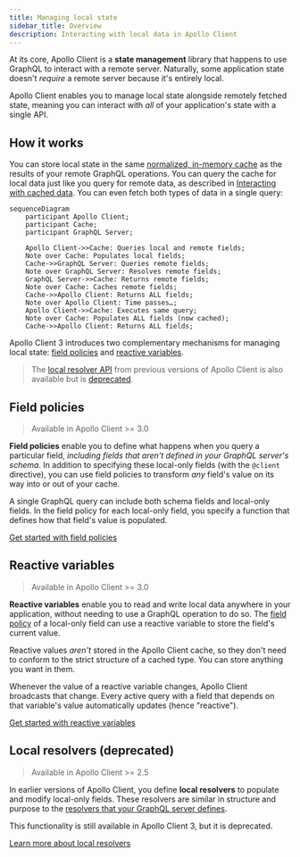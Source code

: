 ```yaml
---
title: Managing local state
sidebar_title: Overview
description: Interacting with local data in Apollo Client
---
```


At its core, Apollo Client is a **state management** library that happens to use GraphQL to interact with a remote server. Naturally, some application state doesn't _require_ a remote server because it's entirely local.

Apollo Client enables you to manage local state alongside remotely fetched state, meaning you can interact with _all_ of your application's state with a single API.

## How it works

You can store local state in the same [normalized, in-memory cache](../caching/cache-configuration/) as the results of your remote GraphQL operations. You can query the cache for local data just like you query for remote data, as described in [Interacting with cached data](../caching/cache-interaction/). You can even fetch both types of data in a single query:

```mermaid
sequenceDiagram
    participant Apollo Client;
    participant Cache;
    participant GraphQL Server;

    Apollo Client->>Cache: Queries local and remote fields;
    Note over Cache: Populates local fields;
    Cache->>GraphQL Server: Queries remote fields;
    Note over GraphQL Server: Resolves remote fields;
    GraphQL Server->>Cache: Returns remote fields;
    Note over Cache: Caches remote fields;
    Cache->>Apollo Client: Returns ALL fields;
    Note over Apollo Client: Time passes…;
    Apollo Client->>Cache: Executes same query;
    Note over Cache: Populates ALL fields (now cached);
    Cache->>Apollo Client: Returns ALL fields;
```

Apollo Client 3 introduces two complementary mechanisms for managing local state: [field policies](#field-policies) and [reactive variables](#reactive-variables).

> The [local resolver API](./local-resolvers/) from previous versions of Apollo Client is also available but is [deprecated](./local-resolvers/#deprecation-notice).

## Field policies

> Available in Apollo Client >= 3.0

**Field policies** enable you to define what happens when you query a particular field, _including fields that aren't defined in your GraphQL server's schema_. In addition to specifying these local-only fields (with the `@client` directive), you can use field policies to transform _any_ field's value on its way into or out of your cache.

A single GraphQL query can include both schema fields and local-only fields. In the field policy for each local-only field, you specify a function that defines how that field's value is populated.

[Get started with field policies](./managing-state-with-field-policies/)

## Reactive variables

> Available in Apollo Client >= 3.0

**Reactive variables** enable you to read and write local data anywhere in your application, without needing to use a GraphQL operation to do so. The [field policy](#field-policies) of a local-only field can use a reactive variable to store the field's current value.

Reactive values _aren't_ stored in the Apollo Client cache, so they don't need to conform to the strict structure of a cached type. You can store anything you want in them.

Whenever the value of a reactive variable changes, Apollo Client broadcasts that change. Every active query with a field that depends on that variable's value automatically updates (hence "reactive").

[Get started with reactive variables](./reactive-variables)

## Local resolvers (deprecated)

> Available in Apollo Client >= 2.5

In earlier versions of Apollo Client, you define **local resolvers** to populate and modify local-only fields. These resolvers are similar in structure and purpose to the [resolvers that your GraphQL server defines](https://www.apollographql.com/docs/apollo-server/data/resolvers/).

This functionality is still available in Apollo Client 3, but it is deprecated.

[Learn more about local resolvers](./local-resolvers)
